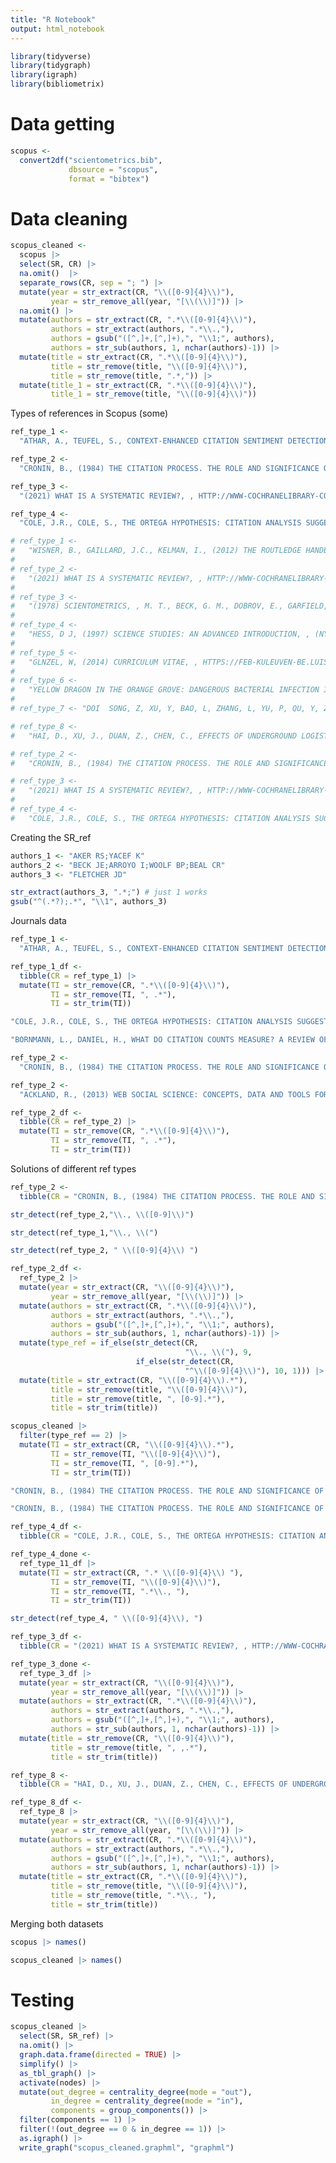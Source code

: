 ```yaml
---
title: "R Notebook"
output: html_notebook
---
```


```r
library(tidyverse)
library(tidygraph)
library(igraph)
library(bibliometrix)
```

# Data getting

```r
scopus <- 
  convert2df("scientometrics.bib", 
             dbsource = "scopus", 
             format = "bibtex")
```

# Data cleaning

```r
scopus_cleaned <- 
  scopus |> 
  select(SR, CR) |> 
  na.omit()  |> 
  separate_rows(CR, sep = "; ") |> 
  mutate(year = str_extract(CR, "\\([0-9]{4}\\)"),
         year = str_remove_all(year, "[\\(\\)]")) |> 
  na.omit() |> 
  mutate(authors = str_extract(CR, ".*\\([0-9]{4}\\)"),
         authors = str_extract(authors, ".*\\.,"),
         authors = gsub("([^,]+,[^,]+),", "\\1;", authors),
         authors = str_sub(authors, 1, nchar(authors)-1)) |>
  mutate(title = str_extract(CR, ".*\\([0-9]{4}\\)"), 
         title = str_remove(title, "\\([0-9]{4}\\)"),
         title = str_remove(title, ".*,")) |> 
  mutate(title_1 = str_extract(CR, ".*\\([0-9]{4}\\)"),
         title_1 = str_remove(title, "\\([0-9]{4}\\)"))

```

Types of references in Scopus (some)

```r
ref_type_1 <- 
  "ATHAR, A., TEUFEL, S., CONTEXT-ENHANCED CITATION SENTIMENT DETECTION (2012) IN PROCEEDINGS OF THE 2012 CONFERENCE OF THE NORTH AMERICAN CHAPTER OF THE ASSOCIATION FOR COMPUTATIONAL LINGUISTICS: HUMAN LANGUAGE TECHNOLOGIES, PP. 597-601"

ref_type_2 <- 
  "CRONIN, B., (1984) THE CITATION PROCESS. THE ROLE AND SIGNIFICANCE OF CITATIONS IN SCIENTIFIC COMMUNICATION, 103, , TAYLOR GRAHAM PUBLISHING"

ref_type_3 <- 
  "(2021) WHAT IS A SYSTEMATIC REVIEW?, , HTTP://WWW-COCHRANELIBRARY-COM.LUISAMIGO.PROXYBK.COM/ABOUT/ABOUT-COCHRANESYSTEMATIC-REVIEWS.HTML"

ref_type_4 <- 
  "COLE, J.R., COLE, S., THE ORTEGA HYPOTHESIS: CITATION ANALYSIS SUGGESTS THAT ONLY A FEW SCIENTISTS CONTRIBUTE TO SCIENTIFIC PROGRESS (1972) SCIENCE, 178 (4059), PP. 368-375"

# ref_type_1 <- 
#   "WISNER, B., GAILLARD, J.C., KELMAN, I., (2012) THE ROUTLEDGE HANDBOOK OF HAZARDS AND DISASTER RISK REDUCTION, 875P. , ROUTLEDGE, TAYLOR AND FRANCIS GROUP: LONDON, UK"
# 
# ref_type_2 <- 
#   "(2021) WHAT IS A SYSTEMATIC REVIEW?, , HTTP://WWW-COCHRANELIBRARY-COM.LUISAMIGO.PROXYBK.COM/ABOUT/ABOUT-COCHRANESYSTEMATIC-REVIEWS.HTML"
# 
# ref_type_3 <- 
#   "(1978) SCIENTOMETRICS, , M. T., BECK, G. M., DOBROV, E., GARFIELD, D., DE SOLLA PRICE, T., BRAUN, ELSEVIER SCIENCE PUBLISHERS B. V., AMSTERDAM-OXFORD-NEW YORK, AKADMIAI KIAD, BUDAPEST"
# 
# ref_type_4 <- 
#   "HESS, D J, (1997) SCIENCE STUDIES: AN ADVANCED INTRODUCTION, , (NYU PRESS"
# 
# ref_type_5 <- 
#   "GLNZEL, W, (2014) CURRICULUM VITAE, , HTTPS://FEB-KULEUVEN-BE.LUISAMIGO.PROXYBK.COM/USERPAGECV/U0039966/CV_WG_2014.PDF, RIVERSIDE, (ACCESSED ON 12 MARCH 2021)"
# 
# ref_type_6 <- 
#   "YELLOW DRAGON IN THE ORANGE GROVE: DANGEROUS BACTERIAL INFECTION IS DESTROYING ENTIRE CITRUS PLANTATIONS (2015) RESEARCH THE BAYER SCIENTIFIC MAGAZINE, 28, PP. 44-47. , BAYER"
# 
# ref_type_7 <- "DOI  SONG, Z, XU, Y, BAO, L, ZHANG, L, YU, P, QU, Y, ZHU, H, QIN, C., FROM SARS TO MERS,THRUSTING CORONAVIRUSES INTO THE SPOTLIGHT (2019) VIRUSES, 11 (1), P. 59. , 37..,"

# ref_type_8 <- 
#   "HAI, D., XU, J., DUAN, Z., CHEN, C., EFFECTS OF UNDERGROUND LOGISTICS SYSTEM ON URBAN FREIGHT TRAFFIC: A CASE STUDY IN SHANGHAI, CHINA (2020) J. CLEAN. PROD, 260, P. 121019. , CROSSREF"

# ref_type_2 <-
#   "CRONIN, B., (1984) THE CITATION PROCESS. THE ROLE AND SIGNIFICANCE OF CITATIONS IN SCIENTIFIC COMMUNICATION, 103, , TAYLOR GRAHAM PUBLISHING"

# ref_type_3 <- 
#   "(2021) WHAT IS A SYSTEMATIC REVIEW?, , HTTP://WWW-COCHRANELIBRARY-COM.LUISAMIGO.PROXYBK.COM/ABOUT/ABOUT-COCHRANESYSTEMATIC-REVIEWS.HTML"
# 
# ref_type_4 <- 
#   "COLE, J.R., COLE, S., THE ORTEGA HYPOTHESIS: CITATION ANALYSIS SUGGESTS THAT ONLY A FEW SCIENTISTS CONTRIBUTE TO SCIENTIFIC PROGRESS (1972) SCIENCE, 178 (4059), PP. 368-375"
```

Creating the SR_ref

```r
authors_1 <- "AKER RS;YACEF K"
authors_2 <- "BECK JE;ARROYO I;WOOLF BP;BEAL CR"
authors_3 <- "FLETCHER JD"

str_extract(authors_3, ".*;") # just 1 works
gsub("^(.*?);.*", "\\1", authors_3)

```


Journals data 

```r

ref_type_1 <- 
  "ATHAR, A., TEUFEL, S., CONTEXT-ENHANCED CITATION SENTIMENT DETECTION (2012) IN PROCEEDINGS OF THE 2012 CONFERENCE OF THE NORTH AMERICAN CHAPTER OF THE ASSOCIATION FOR COMPUTATIONAL LINGUISTICS: HUMAN LANGUAGE TECHNOLOGIES, PP. 597-601"

ref_type_1_df <- 
  tibble(CR = ref_type_1) |> 
  mutate(TI = str_remove(CR, ".*\\([0-9]{4}\\)"), 
         TI = str_remove(TI, ", .*"),
         TI = str_trim(TI))

"COLE, J.R., COLE, S., THE ORTEGA HYPOTHESIS: CITATION ANALYSIS SUGGESTS THAT ONLY A FEW SCIENTISTS CONTRIBUTE TO SCIENTIFIC PROGRESS (1972) SCIENCE, 178 (4059), PP. 368-375"

"BORNMANN, L., DANIEL, H., WHAT DO CITATION COUNTS MEASURE? A REVIEW OF STUDIES ON CITING BEHAVIOR (2008) JOURNAL OF DOCUMENTATION, 64 (1), PP. 45-80"
```


```r
ref_type_2 <- 
  "CRONIN, B., (1984) THE CITATION PROCESS. THE ROLE AND SIGNIFICANCE OF CITATIONS IN SCIENTIFIC COMMUNICATION, 103, , TAYLOR GRAHAM PUBLISHING"

ref_type_2 <- 
  "ACKLAND, R., (2013) WEB SOCIAL SCIENCE: CONCEPTS, DATA AND TOOLS FOR SOCIAL SCIENTISTS IN THE DIGITAL AGE, , THOUSAND OAKS, CA: SAGE"

ref_type_2_df <- 
  tibble(CR = ref_type_2) |> 
  mutate(TI = str_remove(CR, ".*\\([0-9]{4}\\)"), 
         TI = str_remove(TI, ", .*"),
         TI = str_trim(TI))
```


Solutions of different ref types 

```r
ref_type_2 <- 
  tibble(CR = "CRONIN, B., (1984) THE CITATION PROCESS. THE ROLE AND SIGNIFICANCE OF CITATIONS IN SCIENTIFIC COMMUNICATION, 103, , TAYLOR GRAHAM PUBLISHING")

str_detect(ref_type_2,"\\., \\([0-9]\\)")

str_detect(ref_type_1,"\\., \\(")

str_detect(ref_type_2, " \\([0-9]{4}\\) ")

ref_type_2_df <- 
  ref_type_2 |> 
  mutate(year = str_extract(CR, "\\([0-9]{4}\\)"),
         year = str_remove_all(year, "[\\(\\)]")) |> 
  mutate(authors = str_extract(CR, ".*\\([0-9]{4}\\)"),
         authors = str_extract(authors, ".*\\.,"),
         authors = gsub("([^,]+,[^,]+),", "\\1;", authors),
         authors = str_sub(authors, 1, nchar(authors)-1)) |> 
  mutate(type_ref = if_else(str_detect(CR, 
                                       "\\., \\("), 9, 
                            if_else(str_detect(CR, 
                                       "^\\([0-9]{4}\\)"), 10, 1))) |>
  mutate(title = str_extract(CR, "\\([0-9]{4}\\).*"), 
         title = str_remove(title, "\\([0-9]{4}\\)"),
         title = str_remove(title, ", [0-9].*"),
         title = str_trim(title))

scopus_cleaned |> 
  filter(type_ref == 2) |> 
  mutate(TI = str_extract(CR, "\\([0-9]{4}\\).*"),
         TI = str_remove(TI, "\\([0-9]{4}\\)"),
         TI = str_remove(TI, ", [0-9].*"),
         TI = str_trim(TI))

"CRONIN, B., (1984) THE CITATION PROCESS. THE ROLE AND SIGNIFICANCE OF CITATIONS IN SCIENTIFIC COMMUNICATION, 103, , TAYLOR GRAHAM PUBLISHING"

"CRONIN, B., (1984) THE CITATION PROCESS. THE ROLE AND SIGNIFICANCE OF CITATIONS IN SCIENTIFIC COMMUNICATION, 103, , TAYLOR GRAHAM PUBLISHING"
```


```r
ref_type_4_df <- 
  tibble(CR = "COLE, J.R., COLE, S., THE ORTEGA HYPOTHESIS: CITATION ANALYSIS SUGGESTS THAT ONLY A FEW SCIENTISTS CONTRIBUTE TO SCIENTIFIC PROGRESS (1972) SCIENCE, 178 (4059), PP. 368-375")

ref_type_4_done <- 
  ref_type_11_df |> 
  mutate(TI = str_extract(CR, ".* \\([0-9]{4}\\) "),
         TI = str_remove(TI, "\\([0-9]{4}\\)"),
         TI = str_remove(TI, ".*\\., "),
         TI = str_trim(TI))

str_detect(ref_type_4, " \\([0-9]{4}\\), ")

```


```r
ref_type_3_df <- 
  tibble(CR = "(2021) WHAT IS A SYSTEMATIC REVIEW?, , HTTP://WWW-COCHRANELIBRARY-COM.LUISAMIGO.PROXYBK.COM/ABOUT/ABOUT-COCHRANESYSTEMATIC-REVIEWS.HTML")

ref_type_3_done <- 
  ref_type_3_df |> 
  mutate(year = str_extract(CR, "\\([0-9]{4}\\)"),
         year = str_remove_all(year, "[\\(\\)]")) |> 
  mutate(authors = str_extract(CR, ".*\\([0-9]{4}\\)"),
         authors = str_extract(authors, ".*\\.,"),
         authors = gsub("([^,]+,[^,]+),", "\\1;", authors),
         authors = str_sub(authors, 1, nchar(authors)-1)) |>
  mutate(title = str_remove(CR, "\\([0-9]{4}\\)"),
         title = str_remove(title, ", ,.*"),
         title = str_trim(title))
```





```r
ref_type_8 <- 
  tibble(CR = "HAI, D., XU, J., DUAN, Z., CHEN, C., EFFECTS OF UNDERGROUND LOGISTICS SYSTEM ON URBAN FREIGHT TRAFFIC: A CASE STUDY IN SHANGHAI, CHINA (2020) J. CLEAN. PROD, 260, P. 121019. , CROSSREF")

ref_type_8_df <- 
  ref_type_8 |> 
  mutate(year = str_extract(CR, "\\([0-9]{4}\\)"),
         year = str_remove_all(year, "[\\(\\)]")) |> 
  mutate(authors = str_extract(CR, ".*\\([0-9]{4}\\)"),
         authors = str_extract(authors, ".*\\.,"),
         authors = gsub("([^,]+,[^,]+),", "\\1;", authors),
         authors = str_sub(authors, 1, nchar(authors)-1)) |> 
  mutate(title = str_extract(CR, ".*\\([0-9]{4}\\)"), 
         title = str_remove(title, "\\([0-9]{4}\\)"),
         title = str_remove(title, ".*\\., "),
         title = str_trim(title))
```


Merging both datasets

```r
scopus |> names()
```
```r
scopus_cleaned |> names()
```

# Testing

```r
scopus_cleaned |> 
  select(SR, SR_ref) |> 
  na.omit() |> 
  graph.data.frame(directed = TRUE) |> 
  simplify() |> 
  as_tbl_graph() |> 
  activate(nodes) |> 
  mutate(out_degree = centrality_degree(mode = "out"),
         in_degree = centrality_degree(mode = "in"),
         components = group_components()) |> 
  filter(components == 1) |> 
  filter(!(out_degree == 0 & in_degree == 1)) |> 
  as.igraph() |> 
  write_graph("scopus_cleaned.graphml", "graphml")
```

